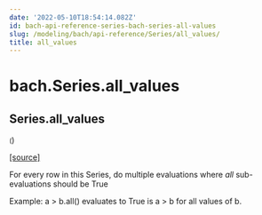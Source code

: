 ```yaml
---
date: '2022-05-10T18:54:14.082Z'
id: bach-api-reference-series-bach-series-all-values
slug: /modeling/bach/api-reference/Series/all_values/
title: all_values
---
```


# bach.Series.all_values

<div className="method">

## <span className="additional-name">Series.</span><span className="name">all_values</span>

<small className="parameter-list">(</small>)


&#8203;<span className="view-source">[[source]](https://github.com/objectiv/objectiv-analytics/blob/main/bach/bach/series/series.py)</span>

<div className="content">

For every row in this Series, do multiple evaluations where _all_ sub-evaluations should be True

Example: a > b.all() evaluates to True is a > b for all values of b.


</div>


</div>
